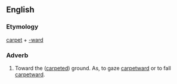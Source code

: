 ==English==
===Etymology===
[[carpet]] + [[-ward]]

===Adverb===
{{en-adv}}
# Toward the ([[carpet]]ed) ground.  As, to gaze [[carpetward]] or to fall [[carpetward]].